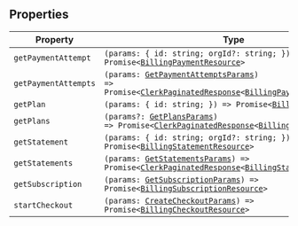 ## Properties

| Property                                             | Type                                                                                                                                                                                                                                            |
| ---------------------------------------------------- | ----------------------------------------------------------------------------------------------------------------------------------------------------------------------------------------------------------------------------------------------- |
| <a id="getpaymentattempt"></a> `getPaymentAttempt`   | <code>(params: \{ id: string; orgId?: string; \}) => Promise\<[BillingPaymentResource](billing-payment-resource.mdx)\></code>                                                                                                                   |
| <a id="getpaymentattempts"></a> `getPaymentAttempts` | <code>(params: [GetPaymentAttemptsParams](get-payment-attempts-params.mdx)) => Promise\<[ClerkPaginatedResponse](/docs/references/javascript/types/clerk-paginated-response)\<[BillingPaymentResource](billing-payment-resource.mdx)\>\></code> |
| <a id="getplan"></a> `getPlan`                       | <code>(params: \{ id: string; \}) => Promise\<[BillingPlanResource](billing-plan-resource.mdx)\></code>                                                                                                                                         |
| <a id="getplans"></a> `getPlans`                     | <code>(params?: [GetPlansParams](get-plans-params.mdx)) => Promise\<[ClerkPaginatedResponse](/docs/references/javascript/types/clerk-paginated-response)\<[BillingPlanResource](billing-plan-resource.mdx)\>\></code>                           |
| <a id="getstatement"></a> `getStatement`             | <code>(params: \{ id: string; orgId?: string; \}) => Promise\<[BillingStatementResource](billing-statement-resource.mdx)\></code>                                                                                                               |
| <a id="getstatements"></a> `getStatements`           | <code>(params: [GetStatementsParams](get-statements-params.mdx)) => Promise\<[ClerkPaginatedResponse](/docs/references/javascript/types/clerk-paginated-response)\<[BillingStatementResource](billing-statement-resource.mdx)\>\></code>        |
| <a id="getsubscription"></a> `getSubscription`       | <code>(params: [GetSubscriptionParams](get-subscription-params.mdx)) => Promise\<[BillingSubscriptionResource](billing-subscription-resource.mdx)\></code>                                                                                      |
| <a id="startcheckout"></a> `startCheckout`           | <code>(params: [CreateCheckoutParams](create-checkout-params.mdx)) => Promise\<[BillingCheckoutResource](billing-checkout-resource.mdx)\></code>                                                                                                |
